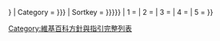 {{Policy
| = {{ucfirst:{{{}}}}}
| Section = 1
| From = {{{from|{{{From|}}}}}}
| Category = {{{category|{{{Category|}}}}}}<!--
-->[[Category:維基百科方針與指引完整列表]]<!-- Common.js使用，請勿隨意更動 -->
| Sortkey = {{{sortkey|{{{Sortkey|{{PAGENAME}}}}}}}}
| 1 = {{{1|}}}
| 2 = {{{2|}}}
| 3 = {{{3|}}}
| 4 = {{{4|}}}
| 5 = {{{5|}}}
}}<noinclude>
{{Documentation|Template:Policy/doc}}</noinclude>